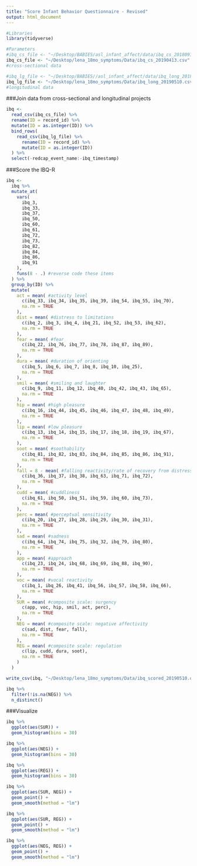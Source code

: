 ```yaml
---
title: "Score Infant Behavior Questionnaire - Revised"
output: html_document
---
```


```r
#Libraries
library(tidyverse)

#Parameters
#ibq_cs_file <- "~/Desktop/BABIES/asl_infant_affect/data/ibq_cs_20180912.csv" 
ibq_cs_file <- "~/Desktop/lena_18mo_symptoms/Data/ibq_cs_20190413.csv"
#cross-sectional data

#ibq_lg_file <- "~/Desktop/BABIES//asl_infant_affect/data/ibq_long_20180912.csv" 
ibq_lg_file <- "~/Desktop/lena_18mo_symptoms/Data/ibq_long_20190510.csv"
#longitudinal data
```


###Join data from cross-sectional and longitudinal projects
```r
ibq <-
  read_csv(ibq_cs_file) %>% 
  rename(ID = record_id) %>% 
  mutate(ID = as.integer(ID)) %>% 
  bind_rows(
    read_csv(ibq_lg_file) %>% 
      rename(ID = record_id) %>% 
      mutate(ID = as.integer(ID))
  ) %>% 
  select(-redcap_event_name:-ibq_timestamp)
```

###Score the IBQ-R
```r
ibq <- 
  ibq %>% 
  mutate_at(
    vars(
      ibq_3,
      ibq_33,
      ibq_37,
      ibq_50,
      ibq_60,
      ibq_61,
      ibq_72,
      ibq_73,
      ibq_82,
      ibq_84,
      ibq_86,
      ibq_91
    ),
    funs(8 - .) #reverse code these items
  ) %>% 
  group_by(ID) %>% 
  mutate(
    act = mean( #activity level 
      c(ibq_33, ibq_34, ibq_35, ibq_39, ibq_54, ibq_55, ibq_70), 
      na.rm = TRUE
    ),
    dist = mean( #distress to limitations
      c(ibq_2, ibq_3, ibq_4, ibq_21, ibq_52, ibq_53, ibq_62), 
      na.rm = TRUE
    ),
    fear = mean( #fear
      c(ibq_22, ibq_76, ibq_77, ibq_78, ibq_87, ibq_89), 
      na.rm = TRUE
    ),
    dura = mean( #duration of orienting
      c(ibq_5, ibq_6, ibq_7, ibq_8, ibq_10, ibq_25), 
      na.rm = TRUE
    ),
    smil = mean( #smiling and laughter
      c(ibq_9, ibq_11, ibq_12, ibq_40, ibq_42, ibq_43, ibq_65), 
      na.rm = TRUE
    ),
    hip = mean( #high pleasure
      c(ibq_16, ibq_44, ibq_45, ibq_46, ibq_47, ibq_48, ibq_49), 
      na.rm = TRUE
    ),
    lip = mean( #low pleasure
      c(ibq_13, ibq_14, ibq_15, ibq_17, ibq_18, ibq_19, ibq_67), 
      na.rm = TRUE
    ),
    soot = mean( #soothability
      c(ibq_81, ibq_82, ibq_83, ibq_84, ibq_85, ibq_86, ibq_91), 
      na.rm = TRUE
    ),
    fall = 8 - mean( #falling reactivity/rate of recovery from distress
      c(ibq_36, ibq_37, ibq_38, ibq_63, ibq_71, ibq_72), 
      na.rm = TRUE
    ),
    cudd = mean( #cuddliness
      c(ibq_61, ibq_50, ibq_51, ibq_59, ibq_60, ibq_73), 
      na.rm = TRUE
    ),
    perc = mean( #perceptual sensitivity
      c(ibq_20, ibq_27, ibq_28, ibq_29, ibq_30, ibq_31), 
      na.rm = TRUE
    ),
    sad = mean( #sadness
      c(ibq_64, ibq_74, ibq_75, ibq_32, ibq_79, ibq_80), 
      na.rm = TRUE
    ),
    app = mean( #approach
      c(ibq_23, ibq_24, ibq_68, ibq_69, ibq_88, ibq_90), 
      na.rm = TRUE
    ),
    voc = mean( #vocal reactivity
      c(ibq_1, ibq_26, ibq_41, ibq_56, ibq_57, ibq_58, ibq_66), 
      na.rm = TRUE
    ),
    SUR = mean( #composite scale: surgency 
      c(app, voc, hip, smil, act, perc), 
      na.rm = TRUE
    ),
    NEG = mean( #composite scale: negative affectivity 
      c(sad, dist, fear, fall),
      na.rm = TRUE 
    ),
    REG = mean( #composite scale: regulation
      c(lip, cudd, dura, soot),
      na.rm = TRUE 
    )
  )
```

```r
write_csv(ibq, "~/Desktop/lena_18mo_symptoms/Data/ibq_scored_20190510.csv")
```


```r
ibq %>% 
  filter(!is.na(NEG)) %>% 
  n_distinct()
```



###Visualize

```r
ibq %>% 
  ggplot(aes(SUR)) +
  geom_histogram(bins = 30) 

ibq %>% 
  ggplot(aes(NEG)) +
  geom_histogram(bins = 30) 

ibq %>% 
  ggplot(aes(REG)) +
  geom_histogram(bins = 30) 
```

```r
ibq %>% 
  ggplot(aes(SUR, NEG)) +
  geom_point() +
  geom_smooth(method = "lm")

ibq %>% 
  ggplot(aes(SUR, REG)) +
  geom_point() +
  geom_smooth(method = "lm")

ibq %>% 
  ggplot(aes(NEG, REG)) +
  geom_point() +
  geom_smooth(method = "lm")
```


